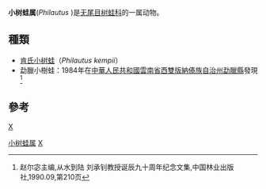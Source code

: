 {{Automatic taxobox
| taxon = Philautus 
| authority = Gistel, 1848
}}

'''小树蛙属'''(''Philautus'' )是[[无尾目|无尾目]][[树蛙科|树蛙科]]的一属动物。

== 種類 ==
* [[肯氏小树蛙|肯氏小树蛙]]（''Philautus kempii''）
*勐臘小樹蛙：1984年在[[中華人民共和國|中華人民共和國]][[雲南省|雲南省]][[西雙版納傣族自治州|西雙版納傣族自治州]][[勐臘縣|勐臘縣]]發現<ref>赵尔宓主编,从水到陆  刘承钊教授诞辰九十周年纪念文集,中国林业出版社,1990.09,第210页</ref>
== 參考 ==
{{reflist}}

{{taxonbar}}
[[category:树蛙科|X]]
[[Category:小树蛙属|]]
[[Category:_1848年描述的分类群|X]]